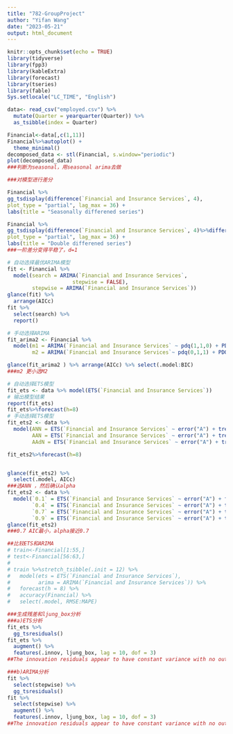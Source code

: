 ---
title: "782-GroupProject"
author: "Yifan Wang"
date: "2023-05-21"
output: html_document
---

```{r setup, include=FALSE}
knitr::opts_chunk$set(echo = TRUE)
library(tidyverse)
library(fpp3)
library(kableExtra)
library(forecast)
library(tseries)
library(fable)
Sys.setlocale("LC_TIME", "English")
```



```{r}
data<- read_csv("employed.csv") %>% 
  mutate(Quarter = yearquarter(Quarter)) %>%
  as_tsibble(index = Quarter)

Financial<-data[,c(1,11)]
Financial%>%autoplot() + 
  theme_minimal()
decomposed_data <- stl(Financial, s.window="periodic")
plot(decomposed_data)
###判断为seasonal，用seasonal arima去做
```



```{r}
###对模型进行差分

Financial %>%
gg_tsdisplay(difference(`Financial and Insurance Services`, 4),
plot_type = "partial", lag_max = 36) +
labs(title = "Seasonally differened series")

Financial %>%
gg_tsdisplay(difference(`Financial and Insurance Services`, 4)%>%difference(),
plot_type = "partial", lag_max = 36) +
labs(title = "Double differened series")
###一阶差分变得平稳了，d=1
```


```{r}
# 自动选择最优ARIMA模型
fit <- Financial %>% 
  model(search = ARIMA(`Financial and Insurance Services`, 
                     stepwise = FALSE),
        stepwise = ARIMA(`Financial and Insurance Services`))
glance(fit) %>%
  arrange(AICc)
fit %>%
  select(search) %>%
  report()

# 手动选择ARIMA
fit_arima2 <- Financial %>%
  model(m1 = ARIMA(`Financial and Insurance Services` ~ pdq(1,1,0) + PDQ(1,0,0)),
        m2 = ARIMA(`Financial and Insurance Services`~ pdq(0,1,1) + PDQ(1,0,0)))

glance(fit_arima2 ) %>% arrange(AICc) %>% select(.model:BIC)
###m2 更小选M2
```


```{r}
# 自动选择ETS模型
fit_ets <- data %>% model(ETS(`Financial and Insurance Services`))
# 输出模型结果
report(fit_ets)
fit_ets%>%forecast(h=8)
# 手动选择ETS模型
fit_ets2 <- data %>%
  model(ANN = ETS(`Financial and Insurance Services` ~ error("A") + trend("N") + season("N")),
        AAN = ETS(`Financial and Insurance Services` ~ error("A") + trend("A") + season("N")),
        AAdN = ETS(`Financial and Insurance Services` ~ error("A") + trend("Ad") + season("N")))

fit_ets2%>%forecast(h=8)


glance(fit_ets2) %>%
  select(.model, AICc)
###选ANN ，然后确认alpha
fit_ets2 <- data %>%
  model(`0.1` = ETS(`Financial and Insurance Services` ~ error("A") + trend("N", alpha = 0.01) + season("N")),
        `0.4` = ETS(`Financial and Insurance Services` ~ error("A") + trend("N", alpha = 0.1) + season("N")),
        `0.7` = ETS(`Financial and Insurance Services` ~ error("A") + trend("N", alpha = 0.9) + season("N")),
        `0.9` = ETS(`Financial and Insurance Services` ~ error("A") + trend("N", alpha = 0.99) + season("N")))
glance(fit_ets2)
###0.7 AIC最小，alpha接近0.7
```


```{r}
##比较ETS和ARIMA
# train<-Financial[1:55,]
# test<-Financial[56:63,]
# 
# train %>%stretch_tsibble(.init = 12) %>%
#   model(ets = ETS(`Financial and Insurance Services`),
#         arima = ARIMA(`Financial and Insurance Services`)) %>%
#   forecast(h = 8) %>%
#   accuracy(Financial) %>%
#   select(.model, RMSE:MAPE)
```


```{r}
###生成残差和ljung_box分析
###a)ETS分析
fit_ets %>%
  gg_tsresiduals()
fit_ets %>%
  augment() %>%
  features(.innov, ljung_box, lag = 10, dof = 3)
##The innovation residuals appear to have constant variance with no outstanding outlier. The innovation residuals appear to be consistent with white noise as there are only 1 slightly significant autocorrelations at lag 11.This is further backed up by the Ljung-Box test that does not reject the null hypothesis of independence.

###b)ARIMA分析
fit %>%
  select(stepwise) %>%
  gg_tsresiduals()
fit %>%
  select(stepwise) %>%
  augment() %>%
  features(.innov, ljung_box, lag = 10, dof = 3)
##The innovation residuals appear to have constant variance with no outstanding outlier. The innovation residuals appear to be consistent with white noise as there are only 1 slightly significant autocorrelations at lag 11(hard to tell).This is further backed up by the Ljung-Box test that does not reject the null hypothesis of independence.

```


